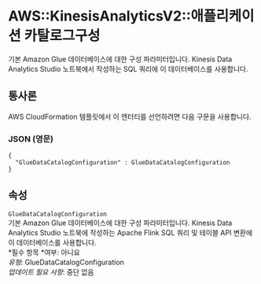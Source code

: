 # AWS::KinesisAnalyticsV2::애플리케이션 카탈로그구성

기본 Amazon Glue 데이터베이스에 대한 구성 파라미터입니다. Kinesis Data Analytics Studio 노트북에서 작성하는 SQL 쿼리에 이 데이터베이스를 사용합니다.

## 통사론

AWS CloudFormation 템플릿에서 이 엔터티를 선언하려면 다음 구문을 사용합니다.

### JSON (영문)

```
{
  "GlueDataCatalogConfiguration" : GlueDataCatalogConfiguration
}
```

## 속성

`GlueDataCatalogConfiguration`  
기본 Amazon Glue 데이터베이스에 대한 구성 파라미터입니다. Kinesis Data Analytics Studio 노트북에 작성하는 Apache Flink SQL 쿼리 및 테이블 API 변환에 이 데이터베이스를 사용합니다.  
*필수 항목 *여부: 아니요  
_유형_: GlueDataCatalogConfiguration  
_업데이트 필요 사항_: 중단 없음
